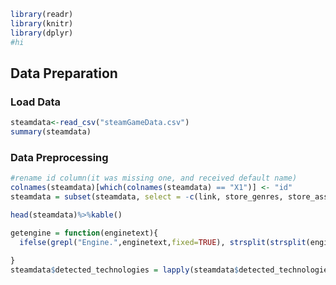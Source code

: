 
```r
library(readr)
library(knitr)
library(dplyr)
#hi
```


## Data Preparation

### Load Data
```r
steamdata<-read_csv("steamGameData.csv")
summary(steamdata)
```

### Data Preprocessing
```r
#rename id column(it was missing one, and received default name)
colnames(steamdata)[which(colnames(steamdata) == "X1")] <- "id"
steamdata = subset(steamdata, select = -c(link, store_genres, store_asset_mod_time))

head(steamdata)%>%kable()

getengine = function(enginetext){
  ifelse(grepl("Engine.",enginetext,fixed=TRUE), strsplit(strsplit(enginetext, split = ";")[[1]][1], split = "Engine.")[[1]][2] , "NA")
    
}
steamdata$detected_technologies = lapply(steamdata$detected_technologies,FUN = getengine)

```

